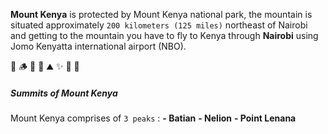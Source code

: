 **Mount Kenya** is protected by Mount Kenya national park, the mountain is situated approximately `200 kilometers (125 miles)` northeast of Nairobi and getting to the mountain you have to fly to Kenya through **Nairobi** using Jomo Kenyatta international airport (NBO).

🥾 🪵 🌲 🍃 ⛰ ✨ 🌾 🍄
##### Summits of Mount Kenya
Mount Kenya comprises of `3 peaks` :
**- Batian**
**- Nelion**
**- Point Lenana**

